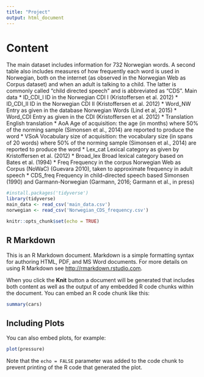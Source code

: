 ```yaml
---
title: "Project"
output: html_document
---
```


# Content

The main dataset includes information for 732 Norwegian words. A second table also includes measures of how frequently each word is used in Norwegian, both on the internet (as observed in the Norwegian Web as Corpus dataset) and when an adult is talking to a child. The latter is commonly called “child directed speech” and is abbreviated as “CDS”. 
Main data
* ID_CDI_I    	ID in the Norwegian CDI I (Kristoffersen et al. 2012)
* ID_CDI_II    	ID in the Norwegian CDI II (Kristoffersen et al. 2012)
* Word_NW    	Entry as given in the database Norwegian Words (Lind et al, 2015)
* Word_CDI    	Entry as given in the CDI (Kristoffersen et al. 2012)
* Translation  	English translation
* AoA     	Age of acquisition: the age (in months) where 50% of the norming sample (Simonsen et al., 2014) are reported to produce the word
* VSoA     	Vocabulary size of acquisition: the vocabulary size (in spans of 20 words) where 50% of the norming sample (Simonsen et al., 2014) are reported to produce the word
* Lex_cat     	Lexical category as given by Kristoffersen et al. (2012)
* Broad_lex     	Broad lexical category based on Bates et al. (1994)
* Freq     	Frequency in the corpus Norwegian Web as Corpus (NoWaC) (Guevara 2010), taken to approximate frequency in adult speech
* CDS_freq     	Frequency in child-directed speech based Simonsen (1990) and Garmann-Norwegian (Garmann, 2016; Garmann et al., in press)


```r
#install.packages('tidyverse')
library(tidyverse)
main_data <- read_csv('main_data.csv')
norwegian <- read_csv('Norwegian_CDS_frequency.csv')

```



```r
knitr::opts_chunk$set(echo = TRUE)
```

## R Markdown

This is an R Markdown document. Markdown is a simple formatting syntax for authoring HTML, PDF, and MS Word documents. For more details on using R Markdown see <http://rmarkdown.rstudio.com>.

When you click the **Knit** button a document will be generated that includes both content as well as the output of any embedded R code chunks within the document. You can embed an R code chunk like this:

```r
summary(cars)
```

## Including Plots

You can also embed plots, for example:

```r
plot(pressure)
```

Note that the `echo = FALSE` parameter was added to the code chunk to prevent printing of the R code that generated the plot.
